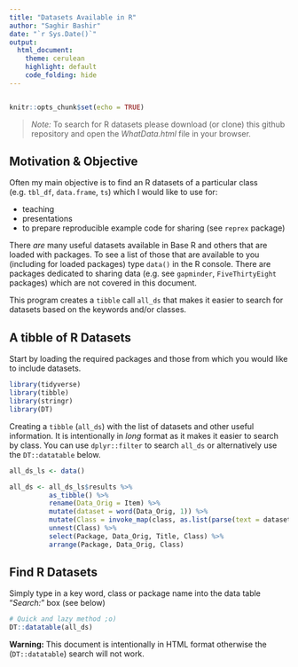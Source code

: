```yaml
---
title: "Datasets Available in R"
author: "Saghir Bashir"
date: "`r Sys.Date()`"
output: 
  html_document:
    theme: cerulean
    highlight: default
    code_folding: hide
---
```

```r

```

```r
knitr::opts_chunk$set(echo = TRUE)
```
> *Note:* To search for R datasets please download (or clone) this github repository and open the *WhatData.html* file in your browser.

## Motivation & Objective

Often my main objective is to find an R datasets of a particular class (e.g. `tbl_df`, `data.frame`, `ts`) which I would like to use for: 

* teaching
* presentations 
* to prepare reproducible example code for sharing (see `reprex` package)

There *are* many useful datasets available in Base R and others that are loaded with packages. To see a list of those that are available to you (including for loaded packages) type `data()` in the R console. There are packages dedicated to sharing data (e.g. see `gapminder`, `FiveThirtyEight` packages) which are not covered in this document.

This program creates a `tibble` call `all_ds` that makes it easier to search for datasets based on the keywords and/or classes. 

## A tibble of R Datasets

Start by loading the required packages and those from which you would like to include datasets. 
```r
library(tidyverse)
library(tibble)
library(stringr)
library(DT)
```

Creating a `tibble` (`all_ds`) with the list of datasets and other useful information. It is intentionally in _long_ format as it makes it easier to search by class. You can use `dplyr::filter` to search `all_ds` or alternatively use the `DT::datatable` below.
```r
all_ds_ls <- data()

all_ds <- all_ds_ls$results %>%
          as_tibble() %>%
          rename(Data_Orig = Item) %>%
          mutate(dataset = word(Data_Orig, 1)) %>%
          mutate(Class = invoke_map(class, as.list(parse(text = dataset)))) %>%
          unnest(Class) %>%
          select(Package, Data_Orig, Title, Class) %>%
          arrange(Package, Data_Orig, Class)
```

## Find R Datasets

Simply type in a key word, class or package name into the data table "*Search:*" box (see below)
```r
# Quick and lazy method ;o)
DT::datatable(all_ds)
```

**Warning:** This document is intentionally in HTML format otherwise the (`DT::datatable`) search will not work.